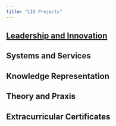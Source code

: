 ```yaml
---
title: "LIS Projects"
---
```


## [Leadership and Innovation](https://djanney1.github.io/LISPortfolio/projects.html#leadership-and-innovation)

## Systems and Services

## Knowledge Representation

## Theory and Praxis

## Extracurricular Certificates
